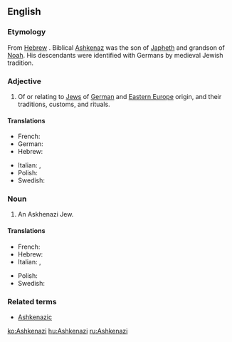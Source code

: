==English==
{{wikipedia}}

===Etymology===
From [[Hebrew]] {{term|אַשְׁכְּנַז||tr=Ashkenaz|lang=he|sc=Hebr}}. Biblical [[w:Ashkenaz|Ashkenaz]] was the son of [[Japheth]] and grandson of [[Noah]]. His descendants were identified with Germans by medieval Jewish tradition.

===Adjective===
{{en-adj}}

# Of or relating to [[Jew]]s of [[German]] and [[Eastern Europe]] origin, and their traditions, customs, and rituals.

====Translations====
{{trans-top|of, or relating to Jews from Germany or Eastern Europe}}
* French: {{t+|fr|ashkénaze}}
* German: {{t+|de|aschkenasisch}}
* Hebrew: {{t+|he|אשכנזי}}
{{trans-mid}}
* Italian: {{t|it|ashkenazita}}, {{t|it|askenazita}}
* Polish: {{t+|pl|aszkenazyjski}}
* Swedish: {{t|sv|ashkenazisk}}
{{trans-bottom}}

===Noun===
{{en-noun|Ashkenazim}}

# An Askhenazi Jew.

====Translations====
{{trans-top|Jew from Germany or Eastern Europe}}
* French: {{t+|fr|ashkénaze}}
* Hebrew: {{t+|he|אשכנזי}}
* Italian: {{t|it|ashkenazita|m|f}}, {{t|it|askenazita|m|f}}
{{trans-mid}}
* Polish: {{t|pl|aszkenazyjczyk|m}}
* Swedish: {{t|sv|ashkenazisk jude}}
{{trans-bottom}}

===Related terms===
* [[Ashkenazic]]

[[ko:Ashkenazi]]
[[hu:Ashkenazi]]
[[ru:Ashkenazi]]